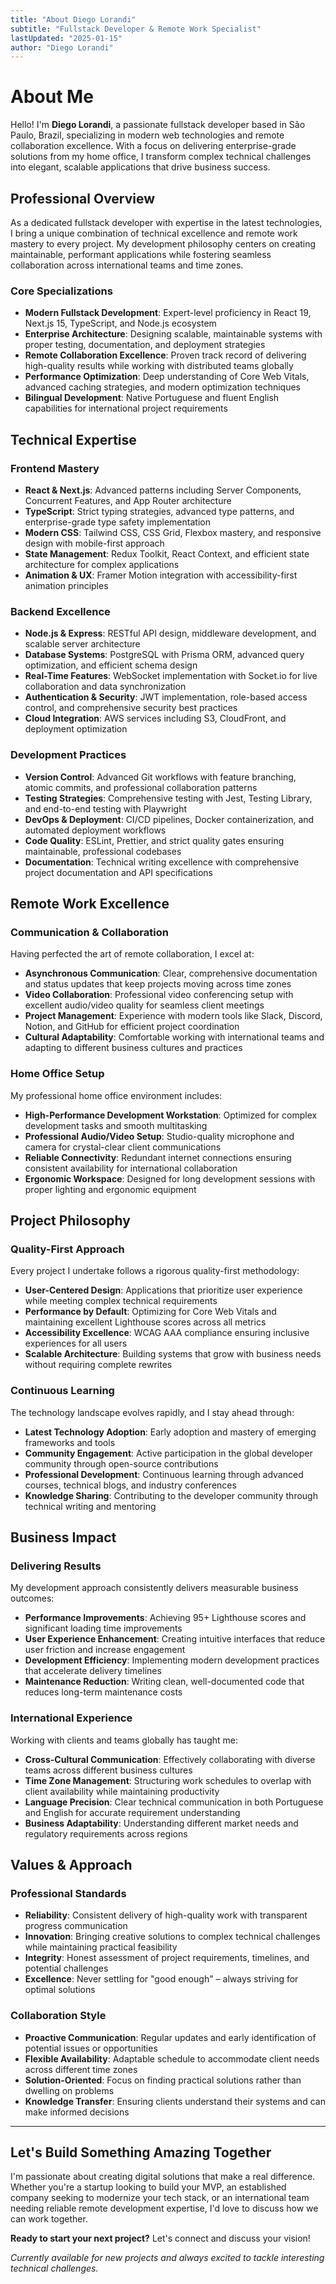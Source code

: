 ```yaml
---
title: "About Diego Lorandi"
subtitle: "Fullstack Developer & Remote Work Specialist"
lastUpdated: "2025-01-15"
author: "Diego Lorandi"
---
```


# About Me

Hello! I'm **Diego Lorandi**, a passionate fullstack developer based in São Paulo, Brazil, specializing in modern web technologies and remote collaboration excellence. With a focus on delivering enterprise-grade solutions from my home office, I transform complex technical challenges into elegant, scalable applications that drive business success.

## Professional Overview

As a dedicated fullstack developer with expertise in the latest technologies, I bring a unique combination of technical excellence and remote work mastery to every project. My development philosophy centers on creating maintainable, performant applications while fostering seamless collaboration across international teams and time zones.

### Core Specializations

- **Modern Fullstack Development**: Expert-level proficiency in React 19, Next.js 15, TypeScript, and Node.js ecosystem
- **Enterprise Architecture**: Designing scalable, maintainable systems with proper testing, documentation, and deployment strategies
- **Remote Collaboration Excellence**: Proven track record of delivering high-quality results while working with distributed teams globally
- **Performance Optimization**: Deep understanding of Core Web Vitals, advanced caching strategies, and modern optimization techniques
- **Bilingual Development**: Native Portuguese and fluent English capabilities for international project requirements

## Technical Expertise

### Frontend Mastery
- **React & Next.js**: Advanced patterns including Server Components, Concurrent Features, and App Router architecture
- **TypeScript**: Strict typing strategies, advanced type patterns, and enterprise-grade type safety implementation
- **Modern CSS**: Tailwind CSS, CSS Grid, Flexbox mastery, and responsive design with mobile-first approach
- **State Management**: Redux Toolkit, React Context, and efficient state architecture for complex applications
- **Animation & UX**: Framer Motion integration with accessibility-first animation principles

### Backend Excellence
- **Node.js & Express**: RESTful API design, middleware development, and scalable server architecture
- **Database Systems**: PostgreSQL with Prisma ORM, advanced query optimization, and efficient schema design
- **Real-Time Features**: WebSocket implementation with Socket.io for live collaboration and data synchronization
- **Authentication & Security**: JWT implementation, role-based access control, and comprehensive security best practices
- **Cloud Integration**: AWS services including S3, CloudFront, and deployment optimization

### Development Practices
- **Version Control**: Advanced Git workflows with feature branching, atomic commits, and professional collaboration patterns
- **Testing Strategies**: Comprehensive testing with Jest, Testing Library, and end-to-end testing with Playwright
- **DevOps & Deployment**: CI/CD pipelines, Docker containerization, and automated deployment workflows
- **Code Quality**: ESLint, Prettier, and strict quality gates ensuring maintainable, professional codebases
- **Documentation**: Technical writing excellence with comprehensive project documentation and API specifications

## Remote Work Excellence

### Communication & Collaboration
Having perfected the art of remote collaboration, I excel at:

- **Asynchronous Communication**: Clear, comprehensive documentation and status updates that keep projects moving across time zones
- **Video Collaboration**: Professional video conferencing setup with excellent audio/video quality for seamless client meetings
- **Project Management**: Experience with modern tools like Slack, Discord, Notion, and GitHub for efficient project coordination
- **Cultural Adaptability**: Comfortable working with international teams and adapting to different business cultures and practices

### Home Office Setup
My professional home office environment includes:

- **High-Performance Development Workstation**: Optimized for complex development tasks and smooth multitasking
- **Professional Audio/Video Setup**: Studio-quality microphone and camera for crystal-clear client communications
- **Reliable Connectivity**: Redundant internet connections ensuring consistent availability for international collaboration
- **Ergonomic Workspace**: Designed for long development sessions with proper lighting and ergonomic equipment

## Project Philosophy

### Quality-First Approach
Every project I undertake follows a rigorous quality-first methodology:

- **User-Centered Design**: Applications that prioritize user experience while meeting complex technical requirements
- **Performance by Default**: Optimizing for Core Web Vitals and maintaining excellent Lighthouse scores across all metrics
- **Accessibility Excellence**: WCAG AAA compliance ensuring inclusive experiences for all users
- **Scalable Architecture**: Building systems that grow with business needs without requiring complete rewrites

### Continuous Learning
The technology landscape evolves rapidly, and I stay ahead through:

- **Latest Technology Adoption**: Early adoption and mastery of emerging frameworks and tools
- **Community Engagement**: Active participation in the global developer community through open-source contributions
- **Professional Development**: Continuous learning through advanced courses, technical blogs, and industry conferences
- **Knowledge Sharing**: Contributing to the developer community through technical writing and mentoring

## Business Impact

### Delivering Results
My development approach consistently delivers measurable business outcomes:

- **Performance Improvements**: Achieving 95+ Lighthouse scores and significant loading time improvements
- **User Experience Enhancement**: Creating intuitive interfaces that reduce user friction and increase engagement
- **Development Efficiency**: Implementing modern development practices that accelerate delivery timelines
- **Maintenance Reduction**: Writing clean, well-documented code that reduces long-term maintenance costs

### International Experience
Working with clients and teams globally has taught me:

- **Cross-Cultural Communication**: Effectively collaborating with diverse teams across different business cultures
- **Time Zone Management**: Structuring work schedules to overlap with client availability while maintaining productivity
- **Language Precision**: Clear technical communication in both Portuguese and English for accurate requirement understanding
- **Business Adaptability**: Understanding different market needs and regulatory requirements across regions

## Values & Approach

### Professional Standards
- **Reliability**: Consistent delivery of high-quality work with transparent progress communication
- **Innovation**: Bringing creative solutions to complex technical challenges while maintaining practical feasibility
- **Integrity**: Honest assessment of project requirements, timelines, and potential challenges
- **Excellence**: Never settling for "good enough" – always striving for optimal solutions

### Collaboration Style
- **Proactive Communication**: Regular updates and early identification of potential issues or opportunities
- **Flexible Availability**: Adaptable schedule to accommodate client needs across different time zones
- **Solution-Oriented**: Focus on finding practical solutions rather than dwelling on problems
- **Knowledge Transfer**: Ensuring clients understand their systems and can make informed decisions

---

## Let's Build Something Amazing Together

I'm passionate about creating digital solutions that make a real difference. Whether you're a startup looking to build your MVP, an established company seeking to modernize your tech stack, or an international team needing reliable remote development expertise, I'd love to discuss how we can work together.

**Ready to start your next project?** Let's connect and discuss your vision!

*Currently available for new projects and always excited to tackle interesting technical challenges.* 